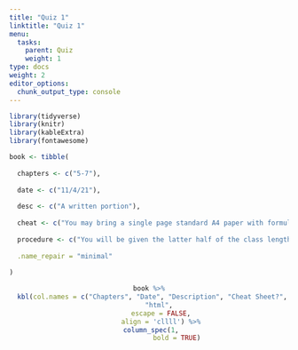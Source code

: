 ```yaml
---
title: "Quiz 1"
linktitle: "Quiz 1"
menu:
  tasks:
    parent: Quiz
    weight: 1
type: docs
weight: 2
editor_options: 
  chunk_output_type: console
---
```


```r
library(tidyverse)
library(knitr)
library(kableExtra)
library(fontawesome)
```

<style>
span.boxed {
  border: 0px solid #FFFFFF;
  padding: 5px;
  color: #FFFFFF;
  background-color: #005b96;
  display: inline;
} 

table {
   margin-left: auto;
   margin-right: auto;
}

table thead th { border-bottom: 1px solid #ddd; 
}

th, td { padding: 5px; 
}

tr:nth-child(even) { background: #ffffff; 
}
</style>

```r
book <- tibble(
  
  chapters <- c("5-7"),
  
  date <- c("11/4/21"),
  
  desc <- c("A written portion"),
  
  cheat <- c("You may bring a single page standard A4 paper with formulas and definitions as needed. Example problems are not allowed. You are of course always free to reach out to verify if certain items may be included."),
  
  procedure <- c("You will be given the latter half of the class length to complete this one part quiz The paper portion will be administered first and you may only use your cheat sheet and a calculator as resources."),
  
  .name_repair = "minimal"
  
)
```

<center>
```r
book %>%
  kbl(col.names = c("Chapters", "Date", "Description", "Cheat Sheet?", "Process"), 
      "html", 
      escape = FALSE,
      align = 'cllll') %>%
  column_spec(1, 
              bold = TRUE)
```
</center>

